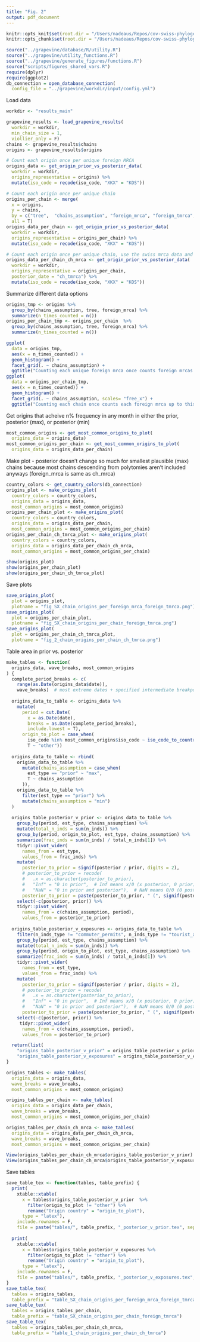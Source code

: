 ```yaml
---
title: "Fig. 2"
output: pdf_document
---
```


```r
knitr::opts_knit$set(root.dir = "/Users/nadeaus/Repos/cov-swiss-phylogenetics")
knitr::opts_chunk$set(root.dir = "/Users/nadeaus/Repos/cov-swiss-phylogenetics")
```

```r
source("../grapevine/database/R/utility.R")
source("../grapevine/utility_functions.R")
source("../grapevine/generate_figures/functions.R")
source("scripts/figures_shared_vars.R")
require(dplyr)
require(ggplot2)
db_connection = open_database_connection(
  config_file = "../grapevine/workdir/input/config.yml")
```

Load data

```r
workdir <- "results_main"

grapevine_results <- load_grapevine_results(
  workdir = workdir, 
  min_chain_size = 1,
  viollier_only = F)
chains <- grapevine_results$chains
origins <- grapevine_results$origins

# Count each origin once per unique foreign MRCA
origins_data <- get_origin_prior_vs_posterior_data(
  workdir = workdir,
  origins_representative = origins) %>%
  mutate(iso_code = recode(iso_code, "XKX" = "KOS"))

# Count each origin once per unique chain
origins_per_chain <- merge(
  x = origins,
  y = chains,
  by = c("tree",  "chains_assumption", "foreign_mrca", "foreign_tmrca", "foreign_tmrca_CI"),
  all = T)
origins_data_per_chain <- get_origin_prior_vs_posterior_data(
  workdir = workdir,
  origins_representative = origins_per_chain) %>%
  mutate(iso_code = recode(iso_code, "XKX" = "KOS"))

# Count each origin once per unique chain, use the swiss mrca data and not the foreign mrca date
origins_data_per_chain_ch_mrca <- get_origin_prior_vs_posterior_data(
  workdir = workdir,
  origins_representative = origins_per_chain,
  posterior_date = "ch_tmrca") %>%
  mutate(iso_code = recode(iso_code, "XKX" = "KOS"))
```

Summarize different data options

```r
origins_tmp <- origins %>% 
  group_by(chains_assumption, tree, foreign_mrca) %>%
  summarize(n_times_counted = n())
origins_per_chain_tmp <- origins_per_chain  %>% 
  group_by(chains_assumption, tree, foreign_mrca) %>%
  summarize(n_times_counted = n())

ggplot(
  data = origins_tmp,
  aes(x = n_times_counted)) + 
  geom_histogram() + 
  facet_grid(. ~ chains_assumption) + 
  ggtitle("Counting each unique foreign mrca once counts foreign mrcas this many times")
ggplot(
  data = origins_per_chain_tmp,
  aes(x = n_times_counted)) + 
  geom_histogram() + 
  facet_grid(. ~ chains_assumption, scales= "free_x") + 
  ggtitle("Counting each chain once counts each foreign mrca up to this many times")
```

Get origins that acheive n% frequency in any month in either the prior, posterior (max), or posterior (min)

```r
most_common_origins <- get_most_common_origins_to_plot(
  origins_data = origins_data)
most_common_origins_per_chain <- get_most_common_origins_to_plot(
  origins_data = origins_data_per_chain)
```

Make plot
- posterior doesn't change so much for smallest plausible (max) chains because most chains descending from polytomies aren't included anyways (foreign_mrca is same as ch_mrca)

```r
country_colors <- get_country_colors(db_connection)
origins_plot <- make_origins_plot(
  country_colors = country_colors, 
  origins_data = origins_data, 
  most_common_origins = most_common_origins)
origins_per_chain_plot <- make_origins_plot(
  country_colors = country_colors, 
  origins_data = origins_data_per_chain, 
  most_common_origins = most_common_origins_per_chain)
origins_per_chain_ch_tmrca_plot <- make_origins_plot(
  country_colors = country_colors, 
  origins_data = origins_data_per_chain_ch_mrca, 
  most_common_origins = most_common_origins_per_chain)

show(origins_plot)
show(origins_per_chain_plot)
show(origins_per_chain_ch_tmrca_plot)
```

Save plots

```r
save_origins_plot(
  plot = origins_plot,
  plotname = "fig_SX_chain_origins_per_foreign_mrca_foreign_tmrca.png")
save_origins_plot(
  plot = origins_per_chain_plot,
  plotname = "fig_SX_chain_origins_per_chain_foreign_tmrca.png")
save_origins_plot(
  plot = origins_per_chain_ch_tmrca_plot,
  plotname = "fig_2_chain_origins_per_chain_ch_tmrca.png")
```

Table area in prior vs. posterior 

```r
make_tables <- function(
  origins_data, wave_breaks, most_common_origins
) {
  complete_period_breaks <- c(
    range(as.Date(origins_data$date)), 
    wave_breaks)  # most extreme dates + specified intermediate breakpoints
  
  origins_data_to_table <- origins_data %>%
    mutate(
      period = cut.Date(
        x = as.Date(date), 
        breaks = as.Date(complete_period_breaks),
        include.lowest = T),
      origin_to_plot = case_when(
        iso_code %in% most_common_origins$iso_code ~ iso_code_to_country_name(iso_code),
        T ~ "other"))
  
  origins_data_to_table <- rbind(
    origins_data_to_table %>% 
      mutate(chains_assumption = case_when(
        est_type == "prior" ~ "max",
        T ~ chains_assumption
      )),
    origins_data_to_table %>% 
      filter(est_type == "prior") %>%
      mutate(chains_assumption = "min")
  )
  
  origins_table_posterior_v_prior <- origins_data_to_table %>%
    group_by(period, est_type, chains_assumption) %>%
    mutate(total_n_inds = sum(n_inds)) %>%
    group_by(period, origin_to_plot, est_type, chains_assumption) %>%
    summarize(frac_inds = sum(n_inds) / total_n_inds[1]) %>%
    tidyr::pivot_wider(
      names_from = est_type,
      values_from = frac_inds) %>%
    mutate(
      posterior_to_prior = signif(posterior / prior, digits = 2),
      # posterior_to_prior = recode(
      #   .x = as.character(posterior_to_prior),
      #   "Inf" = "0 in prior",  # Inf means x/0 (x posterior, 0 prior)
      #   "NaN" = "0 in prior and posterior"),  # NaN means 0/0 (0 posterior, 0 prior)
      posterior_to_prior = paste(posterior_to_prior, " (", signif(posterior, digits = 2), "/", signif(prior, digits = 2), ")", sep = "")) %>%
    select(-c(posterior, prior)) %>%
    tidyr::pivot_wider(
      names_from = c(chains_assumption, period), 
      values_from = posterior_to_prior)
  
  origins_table_posterior_v_exposures <- origins_data_to_table %>%
    filter(n_inds_type != "commuter_permits", n_inds_type != "tourist_arrivals") %>%
    group_by(period, est_type, chains_assumption) %>%
    mutate(total_n_inds = sum(n_inds)) %>%
    group_by(period, origin_to_plot, est_type, chains_assumption) %>%
    summarize(frac_inds = sum(n_inds) / total_n_inds[1]) %>%
    tidyr::pivot_wider(
      names_from = est_type,
      values_from = frac_inds) %>%
    mutate(
      posterior_to_prior = signif(posterior / prior, digits = 2),
      # posterior_to_prior = recode(
      #   .x = as.character(posterior_to_prior),
      #   "Inf" = "0 in prior",  # Inf means x/0 (x posterior, 0 prior)
      #   "NaN" = "0 in prior and posterior"),  # NaN means 0/0 (0 posterior, 0 prior)
      posterior_to_prior = paste(posterior_to_prior, " (", signif(posterior, digits = 2), "/", signif(prior, digits = 2), ")", sep = "")) %>%
    select(-c(posterior, prior)) %>%
     tidyr::pivot_wider(
      names_from = c(chains_assumption, period), 
      values_from = posterior_to_prior)

  return(list(
    "origins_table_posterior_v_prior" = origins_table_posterior_v_prior,
    "origins_table_posterior_v_exposures" = origins_table_posterior_v_exposures))
}

origins_tables <- make_tables(
  origins_data = origins_data,
  wave_breaks = wave_breaks, 
  most_common_origins = most_common_origins)

origins_tables_per_chain <- make_tables(
  origins_data = origins_data_per_chain,
  wave_breaks = wave_breaks, 
  most_common_origins = most_common_origins_per_chain)

origins_tables_per_chain_ch_mrca <- make_tables(
  origins_data = origins_data_per_chain_ch_mrca,
  wave_breaks = wave_breaks, 
  most_common_origins = most_common_origins_per_chain)

View(origins_tables_per_chain_ch_mrca$origins_table_posterior_v_prior)
View(origins_tables_per_chain_ch_mrca$origins_table_posterior_v_exposures)
```

Save tables

```r
save_table_tex <- function(tables, table_prefix) {
  print(
    xtable::xtable(
      x = tables$origins_table_posterior_v_prior  %>%
        filter(origin_to_plot != "other") %>%
        rename("Origin country" = "origin_to_plot"), 
      type = "latex"), 
    include.rownames = F,
    file = paste("tables/", table_prefix, "_posterior_v_prior.tex", sep = ""))
  
  print(
    xtable::xtable(
      x = tables$origins_table_posterior_v_exposures %>%
        filter(origin_to_plot != "other") %>%
        rename("Origin country" = "origin_to_plot"), 
      type = "latex"), 
    include.rownames = F,
    file = paste("tables/", table_prefix, "_posterior_v_exposures.tex", sep = ""))
}
save_table_tex(
  tables = origins_tables,
  table_prefix = "table_SX_chain_origins_per_foreign_mrca_foreign_tmrca")
save_table_tex(
  tables = origins_tables_per_chain,
  table_prefix = "table_SX_chain_origins_per_chain_foreign_tmrca")
save_table_tex(
  tables = origins_tables_per_chain_ch_mrca,
  table_prefix = "table_1_chain_origins_per_chain_ch_tmrca")
```



